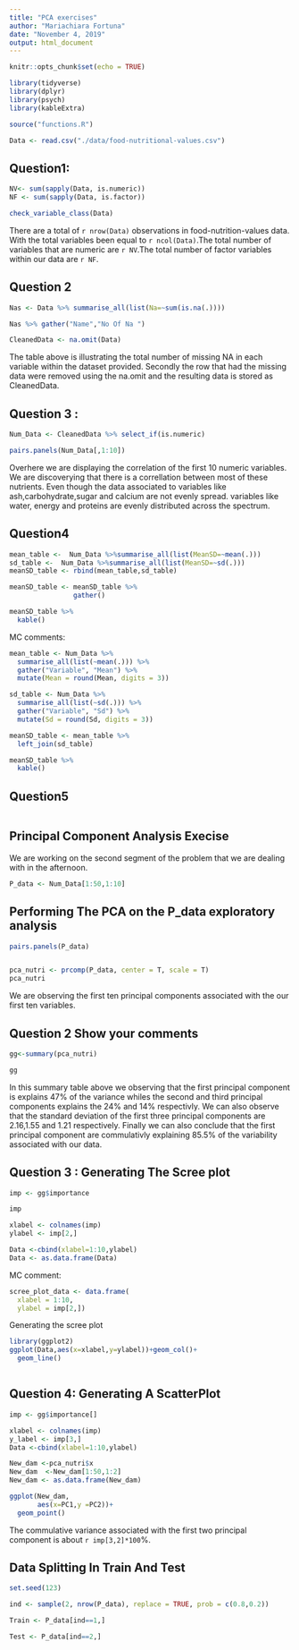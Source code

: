 ```yaml
---
title: "PCA exercises"
author: "Mariachiara Fortuna"
date: "November 4, 2019"
output: html_document
---
```


```r
knitr::opts_chunk$set(echo = TRUE)
```

```r
library(tidyverse)
library(dplyr)
library(psych)
library(kableExtra)
```

```r
source("functions.R")
```

```r
Data <- read.csv("./data/food-nutritional-values.csv")
```



## Question1:

```r
NV<- sum(sapply(Data, is.numeric))
NF <- sum(sapply(Data, is.factor))

```

```r
check_variable_class(Data)
```


There are a total of `r nrow(Data)` observations in food-nutrition-values data. With the total variables been equal to  `r ncol(Data)`.The total number of variables that are numeric are `r NV`.The total number of factor variables within our data are  `r NF`.

##  Question 2
```r

Nas <- Data %>% summarise_all(list(Na=~sum(is.na(.))))

Nas %>% gather("Name","No Of Na ")

CleanedData <- na.omit(Data)
```
The table above is illustrating the total number of missing NA in each variable within the dataset provided. Secondly the row that had the missing data were removed using the na.omit and the resulting data is stored as CleanedData.

## Question 3 :
```r
Num_Data <- CleanedData %>% select_if(is.numeric)

pairs.panels(Num_Data[,1:10])

```
Overhere we are displaying the correlation of the first 10 numeric variables. We are discoverying that there is a correllation between most of these nutrients. Even though the data associated to variables like ash,carbohydrate,sugar and calcium are not evenly spread. variables like water, energy and proteins are evenly distributed across the spectrum.

## Question4 

```r
mean_table <-  Num_Data %>%summarise_all(list(MeanSD=~mean(.)))
sd_table <-  Num_Data %>%summarise_all(list(MeanSD=~sd(.)))
meanSD_table <- rbind(mean_table,sd_table)

meanSD_table <- meanSD_table %>%
                gather()

meanSD_table %>%
  kable()

```


MC comments:

```r
mean_table <- Num_Data %>%
  summarise_all(list(~mean(.))) %>%
  gather("Variable", "Mean") %>%
  mutate(Mean = round(Mean, digits = 3))

sd_table <- Num_Data %>%
  summarise_all(list(~sd(.))) %>%
  gather("Variable", "Sd") %>%
  mutate(Sd = round(Sd, digits = 3))

meanSD_table <- mean_table %>%
  left_join(sd_table)

meanSD_table %>%
  kable()
```

## Question5
```r



```
## Principal Component Analysis Execise
We are working on the second segment of the problem that we are dealing with in the afternoon.
```r
P_data <- Num_Data[1:50,1:10]

```
## Performing The PCA on the P_data exploratory analysis
```r
pairs.panels(P_data)



```

```r
pca_nutri <- prcomp(P_data, center = T, scale = T)
pca_nutri
```
We are observing the first ten principal components associated with the our first ten variables.


## Question 2 Show your comments 
```r
gg<-summary(pca_nutri)

gg

```

In this summary table above we observing that the first principal component is explains 47% of the variance whiles the second and third principal components explains the 24% and 14% respectivly. We can also observe that the standard deviation of the first three principal components are 2.16,1.55 and 1.21 respectively. Finally we can also conclude that the first principal component are commulativly explaining 85.5% of the variability associated with our data.

## Question 3 : Generating The Scree plot
```r
imp <- gg$importance

imp 

xlabel <- colnames(imp)
ylabel <- imp[2,]

Data <-cbind(xlabel=1:10,ylabel)
Data <- as.data.frame(Data)

```

MC comment:

```r
scree_plot_data <- data.frame(
  xlabel = 1:10,
  ylabel = imp[2,]) 
```



Generating the scree plot
```r
library(ggplot2)
ggplot(Data,aes(x=xlabel,y=ylabel))+geom_col()+
  geom_line()



```

## Question 4: Generating A ScatterPlot
```r
imp <- gg$importance[]

xlabel <- colnames(imp)
y_label <- imp[3,]
Data <-cbind(xlabel=1:10,ylabel)

New_dam <-pca_nutri$x
New_dam  <-New_dam[1:50,1:2]
New_dam <- as.data.frame(New_dam)

ggplot(New_dam,
       aes(x=PC1,y =PC2))+
  geom_point()

```
The commulative variance associated with the first two principal component is about `r imp[3,2]*100`%.


## Data Splitting In Train And Test
```r
set.seed(123)

ind <- sample(2, nrow(P_data), replace = TRUE, prob = c(0.8,0.2))

Train <- P_data[ind==1,]

Test <- P_data[ind==2,]



```


